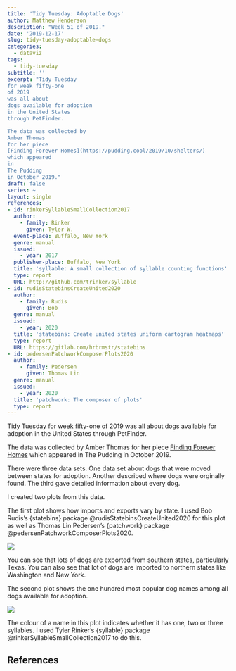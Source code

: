 ```yaml
---
title: 'Tidy Tuesday: Adoptable Dogs'
author: Matthew Henderson
description: "Week 51 of 2019."
date: '2019-12-17'
slug: tidy-tuesday-adoptable-dogs
categories:
  - dataviz
tags:
  - tidy-tuesday
subtitle: ''
excerpt: "Tidy Tuesday
for week fifty-one
of 2019
was all about
dogs available for adoption
in the United States
through PetFinder.

The data was collected by
Amber Thomas
for her piece
[Finding Forever Homes](https://pudding.cool/2019/10/shelters/)
which appeared
in
The Pudding
in October 2019."
draft: false
series: ~
layout: single
references:
- id: rinkerSyllableSmallCollection2017
  author:
    - family: Rinker
      given: Tyler W.
  event-place: Buffalo, New York
  genre: manual
  issued:
    - year: 2017
  publisher-place: Buffalo, New York
  title: 'syllable: A small collection of syllable counting functions'
  type: report
  URL: http://github.com/trinker/syllable
- id: rudisStatebinsCreateUnited2020
  author:
    - family: Rudis
      given: Bob
  genre: manual
  issued:
    - year: 2020
  title: 'statebins: Create united states uniform cartogram heatmaps'
  type: report
  URL: https://gitlab.com/hrbrmstr/statebins
- id: pedersenPatchworkComposerPlots2020
  author:
    - family: Pedersen
      given: Thomas Lin
  genre: manual
  issued:
    - year: 2020
  title: 'patchwork: The composer of plots'
  type: report
---
```


Tidy Tuesday
for week fifty-one
of 2019
was all about
dogs available for adoption
in the United States
through PetFinder.

The data was collected by
Amber Thomas
for her piece
[Finding Forever Homes](https://pudding.cool/2019/10/shelters/)
which appeared
in
The Pudding
in October 2019.

There were three data sets.
One data set about
dogs that were moved between
states for adoption.
Another
described where dogs
were orginally found.
The third gave
detailed information about
every dog.

I created two plots from this data.

The first plot shows how
imports
and exports vary by state.
I used
Bob Rudis's
{statebins}
package
@rudisStatebinsCreateUnited2020
for this plot
as well as
Thomas Lin Pedersen's
{patchwork}
package
@pedersenPatchworkComposerPlots2020.

![](dog-moves.png)

You can see that
lots of dogs are exported
from southern states,
particularly Texas.
You can also see that
lot of dogs are imported
to northern states
like Washington
and New York.

The second plot shows
the one hundred
most popular
dog names
among all dogs available
for adoption.

![](most-popular-names.png)

The colour of a name
in this plot
indicates whether it
has one,
two
or three syllables.
I used
Tyler Rinker's
{syllable}
package
@rinkerSyllableSmallCollection2017
to do this.

## References
